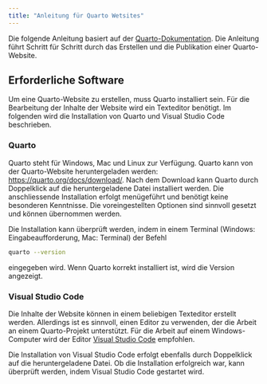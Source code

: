 ```yaml
---
title: "Anleitung für Quarto Wetsites"
---
```


Die folgende Anleitung basiert auf der
[Quarto-Dokumentation](https://quarto.org/docs/websites/). Die Anleitung
führt Schritt für Schritt durch das Erstellen und die Publikation einer
Quarto-Website.

## Erforderliche Software

Um eine Quarto-Website zu erstellen, muss Quarto installiert sein. Für
die Bearbeitung der Inhalte der Website wird ein Texteditor benötigt. Im
folgenden wird die Installation von Quarto und Visual Studio Code
beschrieben.

### Quarto

Quarto steht für Windows, Mac und Linux zur Verfügung. Quarto kann von
der Quarto-Website heruntergeladen werden:
[https://quarto.org/docs/download/](https://quarto.org/docs/download/).
Nach dem
Download kann Quarto durch Doppelklick auf die heruntergeladene Datei
installiert werden. Die anschliessende Installation erfolgt menügeführt
und benötigt keine besonderen Kenntnisse. Die voreingestellten Optionen
sind sinnvoll gesetzt und können übernommen werden.

Die Installation kann überprüft werden, indem in einem Terminal
(Windows: Eingabeaufforderung, Mac: Terminal) der Befehl 

```bash
quarto --version
```
eingegeben wird. Wenn Quarto korrekt installiert ist, wird die Version
angezeigt.

### Visual Studio Code

Die Inhalte der Website können in einem beliebigen Texteditor erstellt
werden. Allerdings ist es sinnvoll, einen Editor zu verwenden, der die
Arbeit an einem Quarto-Projekt unterstützt. Für die Arbeit auf einem
Windows-Computer wird der Editor [Visual Studio
Code](https://code.visualstudio.com/) empfohlen.

Die Installation von Visual Studio Code erfolgt ebenfalls durch
Doppelklick auf die heruntergeladene Datei. Ob die Installation
erfolgreich war, kann überprüft werden, indem Visual Studio Code
gestartet wird.